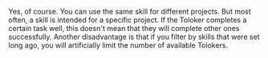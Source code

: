 <Cut title="Can I use a skill beyond a particular pool or project and apply it to other projects as well?">

Yes, of course. You can use the same skill for different projects. But most often, a skill is intended for a specific project. If the Toloker completes a certain task well, this doesn't mean that they will complete other ones successfully. Another disadvantage is that if you filter by skills that were set long ago, you will artificially limit the number of available Tolokers.

</Cut>